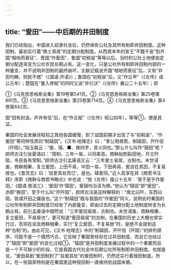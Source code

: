```yaml
---
---
---
```

title: “爰田”——中后期的井田制度
---



我们已经指出，中国进入奴隶社会后，仍然保有公社及其所有制即井田制度。这种田制，最初实行着“换土易居”的定期分配制度。从西周末年的宣王“不籍千亩”到齐国“相地而衰征”、晋国“作爰田”、鲁国“初税亩”等等以后，当时的公社土地便由定期分配逐渐变为公社农民长期占有。这一变化，只是公社所有制即井田制内部的一种量变，并不说明井田制的最终崩坏。文献记载说齐国“相地而衰征”后，又有“井田均畴，则民不憾”（《国语·齐语》）；鲁国在“初税亩”后，又“作丘甲”（《左传》成公元年）；楚国在“量入修赋”的同时又说“井衍沃”（《左传》襄公二十五年）；郑

①《马克思恩格斯全集》第19卷第541页。②《马克思恩格斯全集》第25卷第891页。③《马克思恩格斯全集》第25卷第714页。④《马克思恩格斯全集》第4卷第842页。

国“田有封洫，庐井有伍”后，也“作丘赋”（《左传》昭公四年），等等①，便是其证。

秦国的社会发展进程较之其他各国缓慢，到了战国前期才出现了与“初税亩”、“作爰田”等同样性质的“制辕田”。《汉书·地理志》曰：“孝公用商君，制辕田，开仟佰（阡陌）。”段玉裁云：“爰、辕、■、换四字，音义同也。”那么什么叫作“辕田”呢？颜师古注引张晏语曰：“周制，三年一易，以同美恶。商鞅始割裂田地，开立阡陌，令民各有常制。”颜师古注引孟康语又云：“三年爰土易居，古制也。末世浸废，商鞅相秦，复立爰田，上田不易，中田一易，下田再易，爰自在其田，不复易居也。《食货志》曰：‘自爱其处而已’，是也。辕爱同。”近人高享在其《商君书注释》序即《商鞅与商君书略论》中也说：“按《左传》僖公十五年：‘晋于是乎作爰田。’《国语·晋语三》：‘爰田’作‘辕田’。爰辕均当读为换。”他认为“辕田”即“爰田”，亦即“换田”。至于什么叫“开阡陌”，颜师古注是这样解释的：“南北曰阡，东西曰陌，皆谓开田之疆亩也。”这个“制辕田”既与晋国的“作爰田”同义，说明此时秦国的公社所有制即井田制度已经有了内部量变，即由过去的定期分配土地制度转变为长期占有。前引孟康语中既然说：“三年爰田易居，古制也。末世浸废，商鞅相秦，复立爰田，不易居也”，更可知道“爰田易居”的古制，在秦国的历史上大概也曾实行过，否则在谈及商鞅相秦，实行“复立爰田，不复易居”时，是绝不会提到这种“古制”的。由此可见，《汉书·地理志》中的“制辕田，开仟佰（阡陌）”的排列顺序，可能不是一个偶然巧合，它反映了秦国曾经存在过井田制度，而且它也经过了“辕田”即“爰田”的变化过程①。“辕田”是井田制度发展过程中的一个重要而且是一个不可缺少的阶段，它是我国古代社会中后期公社所有制即井田制度。也就是说，“爰田易剧”爰田制到了“自爰其处”的爰田制时，仍然还实行着授田制度。所以，在一些国家特别是在秦国里这种授田制一直维持到战国末期。